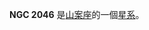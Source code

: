 {{NGCInfoBox|NGCID=NGC 2046|發現者=約翰·弗里德里希·威廉·赫歇爾|發現日期=1836年11月11日|其他編號=ESO 56-SC162|曆元=J2000.0|赤經=5時35分37.6秒
|赤緯=-70°14'27"|星座=山案座|星體=星系|星等=12.6|表面亮度=|藍等=}}

'''NGC 2046''' 是[[山案座|山案座]]的一個[[星系|星系]]。

{{NGCReference|2046}}